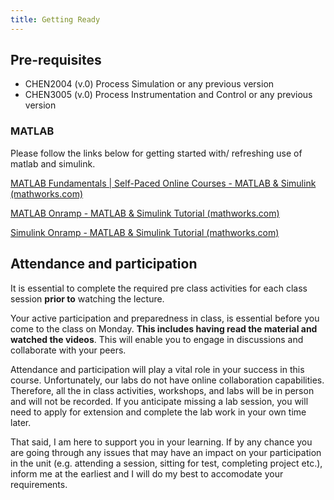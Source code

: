 ```yaml
---
title: Getting Ready
---
```


## Pre-requisites

- CHEN2004 (v.0) Process Simulation or any previous version
- CHEN3005 (v.0) Process Instrumentation and Control or any previous version

### MATLAB

Please follow the links below for getting started with/ refreshing use of matlab and simulink. 

[MATLAB Fundamentals | Self-Paced Online Courses - MATLAB & Simulink (mathworks.com)](https://matlabacademy.mathworks.com/details/matlab-fundamentals/mlbe)

[MATLAB Onramp - MATLAB & Simulink Tutorial (mathworks.com)](https://au.mathworks.com/learn/tutorials/matlab-onramp.html)

[Simulink Onramp - MATLAB & Simulink Tutorial (mathworks.com)](https://au.mathworks.com/learn/tutorials/simulink-onramp.html)


## Attendance and participation

It is essential to complete the required pre class activities for each class
session **prior to** watching the lecture.

Your active participation and preparedness in class, is essential before you
come to the class on Monday. **This includes having read the material and watched
the videos**. This will enable you to engage in discussions and collaborate with
your peers.

Attendance and participation will play a vital role in your success in this
course. Unfortunately, our labs do not have online collaboration capabilities.
Therefore, all the in class activities, workshops, and labs will be in person
and will not be recorded. If you anticipate missing a lab session, you will
need to apply for extension and complete the lab work in your own time later. 

That said, I am here to support you in your learning. If by any chance you are
going through any issues that may have an impact on your participation in the
unit (e.g. attending a session, sitting for test, completing project etc.),
inform me at the earliest and I will do my best to accomodate your
requirements.

